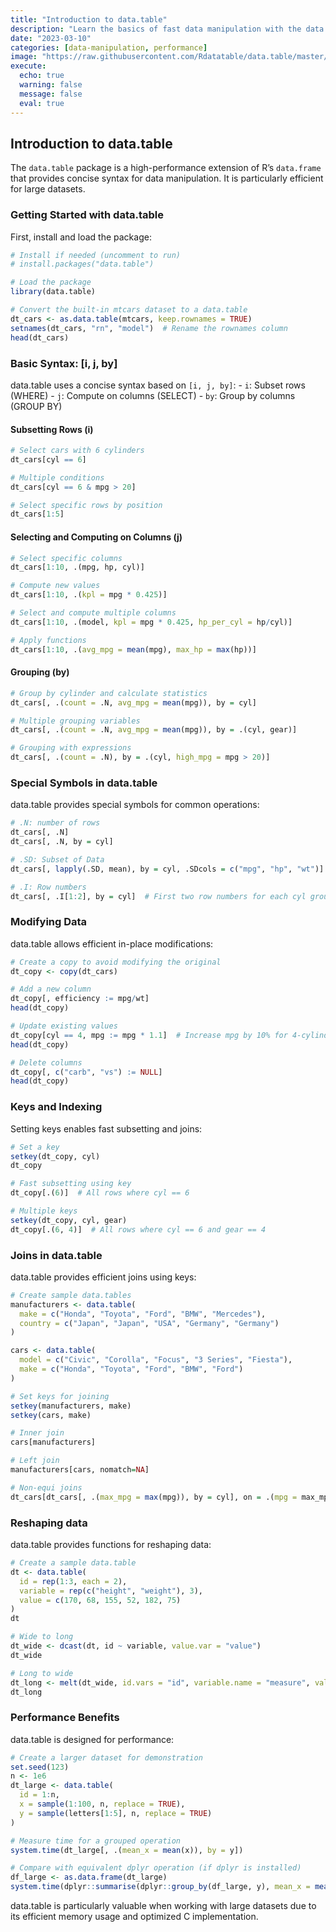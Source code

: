 ```yaml
---
title: "Introduction to data.table"
description: "Learn the basics of fast data manipulation with the data.table package in R"
date: "2023-03-10"
categories: [data-manipulation, performance]
image: "https://raw.githubusercontent.com/Rdatatable/data.table/master/vignettes/logo.png"
execute:
  echo: true
  warning: false
  message: false
  eval: true
---
```


## Introduction to data.table

The `data.table` package is a high-performance extension of R's `data.frame` that provides concise syntax for data manipulation. It is particularly efficient for large datasets.

### Getting Started with data.table

First, install and load the package:

```r
# Install if needed (uncomment to run)
# install.packages("data.table")

# Load the package
library(data.table)

# Convert the built-in mtcars dataset to a data.table
dt_cars <- as.data.table(mtcars, keep.rownames = TRUE)
setnames(dt_cars, "rn", "model")  # Rename the rownames column
head(dt_cars)
```

### Basic Syntax: \[i, j, by\]

data.table uses a concise syntax based on `[i, j, by]`: - `i`: Subset rows (WHERE) - `j`: Compute on columns (SELECT) - `by`: Group by columns (GROUP BY)

#### Subsetting Rows (i)

```r
# Select cars with 6 cylinders
dt_cars[cyl == 6]

# Multiple conditions
dt_cars[cyl == 6 & mpg > 20]

# Select specific rows by position
dt_cars[1:5]
```

#### Selecting and Computing on Columns (j)

```r
# Select specific columns
dt_cars[1:10, .(mpg, hp, cyl)]

# Compute new values
dt_cars[1:10, .(kpl = mpg * 0.425)]

# Select and compute multiple columns
dt_cars[1:10, .(model, kpl = mpg * 0.425, hp_per_cyl = hp/cyl)]

# Apply functions
dt_cars[1:10, .(avg_mpg = mean(mpg), max_hp = max(hp))]
```

#### Grouping (by)

```r
# Group by cylinder and calculate statistics
dt_cars[, .(count = .N, avg_mpg = mean(mpg)), by = cyl]

# Multiple grouping variables
dt_cars[, .(count = .N, avg_mpg = mean(mpg)), by = .(cyl, gear)]

# Grouping with expressions
dt_cars[, .(count = .N), by = .(cyl, high_mpg = mpg > 20)]
```

### Special Symbols in data.table

data.table provides special symbols for common operations:

```r
# .N: number of rows
dt_cars[, .N]
dt_cars[, .N, by = cyl]

# .SD: Subset of Data
dt_cars[, lapply(.SD, mean), by = cyl, .SDcols = c("mpg", "hp", "wt")]

# .I: Row numbers
dt_cars[, .I[1:2], by = cyl]  # First two row numbers for each cyl group
```

### Modifying Data

data.table allows efficient in-place modifications:

```r
# Create a copy to avoid modifying the original
dt_copy <- copy(dt_cars)

# Add a new column
dt_copy[, efficiency := mpg/wt]
head(dt_copy)

# Update existing values
dt_copy[cyl == 4, mpg := mpg * 1.1]  # Increase mpg by 10% for 4-cylinder cars
head(dt_copy)

# Delete columns
dt_copy[, c("carb", "vs") := NULL]
head(dt_copy)
```

### Keys and Indexing

Setting keys enables fast subsetting and joins:

```r
# Set a key
setkey(dt_copy, cyl)
dt_copy

# Fast subsetting using key
dt_copy[.(6)]  # All rows where cyl == 6

# Multiple keys
setkey(dt_copy, cyl, gear)
dt_copy[.(6, 4)]  # All rows where cyl == 6 and gear == 4
```

### Joins in data.table

data.table provides efficient joins using keys:

```r
# Create sample data.tables
manufacturers <- data.table(
  make = c("Honda", "Toyota", "Ford", "BMW", "Mercedes"),
  country = c("Japan", "Japan", "USA", "Germany", "Germany")
)

cars <- data.table(
  model = c("Civic", "Corolla", "Focus", "3 Series", "Fiesta"),
  make = c("Honda", "Toyota", "Ford", "BMW", "Ford")
)

# Set keys for joining
setkey(manufacturers, make)
setkey(cars, make)

# Inner join
cars[manufacturers]

# Left join
manufacturers[cars, nomatch=NA]

# Non-equi joins
dt_cars[dt_cars[, .(max_mpg = max(mpg)), by = cyl], on = .(mpg = max_mpg, cyl)]
```

### Reshaping data

data.table provides functions for reshaping data:

```r
# Create a sample data.table
dt <- data.table(
  id = rep(1:3, each = 2),
  variable = rep(c("height", "weight"), 3),
  value = c(170, 68, 155, 52, 182, 75)
)
dt

# Wide to long
dt_wide <- dcast(dt, id ~ variable, value.var = "value")
dt_wide

# Long to wide
dt_long <- melt(dt_wide, id.vars = "id", variable.name = "measure", value.name = "value")
dt_long
```

### Performance Benefits

data.table is designed for performance:

```r
# Create a larger dataset for demonstration
set.seed(123)
n <- 1e6
dt_large <- data.table(
  id = 1:n,
  x = sample(1:100, n, replace = TRUE),
  y = sample(letters[1:5], n, replace = TRUE)
)

# Measure time for a grouped operation
system.time(dt_large[, .(mean_x = mean(x)), by = y])

# Compare with equivalent dplyr operation (if dplyr is installed)
df_large <- as.data.frame(dt_large)
system.time(dplyr::summarise(dplyr::group_by(df_large, y), mean_x = mean(x)))
```

data.table is particularly valuable when working with large datasets due to its efficient memory usage and optimized C implementation.
